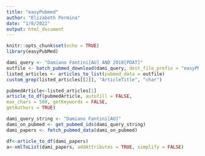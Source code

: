 ```yaml
---
title: "easyPubmed"
author: "Elizabeth Permina"
date: "1/8/2022"
output: html_document
---
```


```r
knitr::opts_chunk$set(echo = TRUE)
library(easyPubMed)
```



```r
dami_query <- "Damiano Fantini[AU] AND 2018[PDAT]"
outfile <- batch_pubmed_download(dami_query, dest_file_prefix = "easyPM_ex001_")
listed_articles <- articles_to_list(pubmed_data = outfile)
custom_grep(listed_articles[[2]], "ArticleTitle", "char")
```

```r
pubmedArticle<-listed_articles[1]
article_to_df(pubmedArticle, autofill = FALSE,
max_chars = 500, getKeywords = FALSE,
getAuthors = TRUE)
```


```r
dami_query_string <- "Damiano Fantini[AU]"
dami_on_pubmed <- get_pubmed_ids(dami_query_string)
dami_papers <- fetch_pubmed_data(dami_on_pubmed)
```

```r
df<-article_to_df(dami_papers)
a<-xmlToList(dami_papers, addAttributes = TRUE, simplify = FALSE)

```

